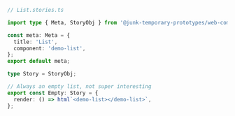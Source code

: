```ts
// List.stories.ts

import type { Meta, StoryObj } from '@junk-temporary-prototypes/web-components';

const meta: Meta = {
  title: 'List',
  component: 'demo-list',
};
export default meta;

type Story = StoryObj;

// Always an empty list, not super interesting
export const Empty: Story = {
  render: () => html`<demo-list></demo-list>`,
};
```
